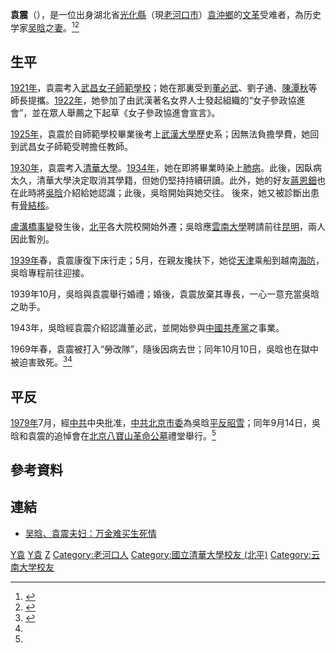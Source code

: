 {{Infobox person
| name          = 袁震
| image         = 
| alt           = 
| caption       = 
| birth_name    = 
| birth_date    =  1907年
| birth_place   =  {{QING}}湖北省老河口市袁沖鄉
| death_date    =  1969年3月18日
| death_place   =  {{PRC}}
| nationality   =  {{PRC}}
| other_names   = 
| alma_mater    = [[清华大学|清华大学]]
| spouse        = [[吴晗|吴晗]]
| occupation    = 
| years_active  = 
| known_for     = 
| notable_works = 
}}
'''袁震'''（{{bd|1907年||1969年|3月18日}}），是一位出身湖北省[[光化县|光化縣]]（現[[老河口市|老河口市]]）[[袁沖鄉|袁沖鄉]]的[[文化大革命|文革]]受难者，為历史学家[[吴晗|吴晗]]之[[妻子|妻]]。<ref name=":0">{{Cite web|url=http://history.dwnews.com/news/2016-11-17/59782670.html|title=文革祭品吴晗与妻子的姐弟生死恋_历史-多维新闻网|accessdate=2017-03-06|work=history.dwnews.com|archive-date=2017-03-06|archive-url=https://web.archive.org/web/20170306134756/http://history.dwnews.com/news/2016-11-17/59782670.html|dead-url=no}}</ref><ref>{{Cite web|url=http://dangshi.people.com.cn/n/2012/0926/c85037-19121033.html|title=解密：吴晗与袁震生死相依的姐弟恋情--党史频道-人民网|accessdate=2017-03-06|last=2130|work=dangshi.people.com.cn|archive-date=2016-03-31|archive-url=https://web.archive.org/web/20160331181613/http://dangshi.people.com.cn/n/2012/0926/c85037-19121033.html|dead-url=no}}</ref>

[[Category:文革受难者|Y袁]]

== 生平 ==
[[1921年|1921年]]，袁震考入[[武昌女子師範學校|武昌女子師範學校]]；她在那裏受到[[董必武|董必武]]、劉子通、[[陈潭秋|陳潭秋]]等師長提攜。[[1922年|1922年]]，她參加了由武漢著名女界人士發起組織的“女子參政協進會”，並在眾人舉薦之下起草《女子參政協進會宣言》。

[[1925年|1925年]]，袁震於自師範學校畢業後考上[[武汉大学|武漢大學]]歷史系；因無法負擔學費，她回到武昌女子師範受聘擔任教師。

[[1930年|1930年]]，袁震考入[[清華大學|清華大學]]。[[1934年|1934年]]，她在即將畢業時染上[[肺病|肺病]]。此後，因臥病太久，清華大學決定取消其學籍，但她仍堅持持續研讀。此外，她的好友[[蔣恩鈿|蔣恩鈿]]也在此時將[[吳晗|吳晗]]介紹給她認識；此後，吳晗開始與她交往。 後來，她又被診斷出患有[[結核#肺外結核病|骨結核]]。

[[盧溝橋事變|盧溝橋事變]]發生後，[[北平|北平]]各大院校開始外遷；吳晗應[[云南大学|雲南大學]]聘請前往[[昆明市|昆明]]，兩人因此暫別。

[[1939年|1939年]]春，袁震康復下床行走；5月，在親友攙扶下，她從[[天津|天津]]乘船到越南[[海防市|海防]]，吳晗專程前往迎接。

1939年10月，吳晗與袁震舉行婚禮；婚後，袁震放棄其專長，一心一意充當吳晗之助手。 

1943年，吳晗經袁震介紹認識董必武，並開始參與[[中国共产党|中國共產黨]]之事業。

1969年春，袁震被打入“勞改隊”，隨後因病去世；同年10月10日，吳晗也在獄中被迫害致死。<ref name=":1">{{Cite news|url=http://dangshi.people.com.cn/n/2012/0926/c85037-19121033-4.html|title=解密：吴晗与袁震生死相依的姐弟恋情<br>【4】--党史频道-人民网|date=2017-03-06|newspaper=archive.is|accessdate=2017-03-06|deadurl=yes|archiveurl=https://archive.is/20170306135326/http://dangshi.people.com.cn/n/2012/0926/c85037-19121033-4.html|archivedate=2017-03-06}}</ref><ref name=":0" />

== 平反 ==
[[1979年|1979年]]7月，經[[中国共产党|中共]]中央批准，[[中共北京市委|中共北京市委]]為吳晗[[平反|平反昭雪]]；同年9月14日，吳晗和袁震的追悼會在[[北京市八宝山革命公墓|北京八寶山革命公墓]]禮堂舉行。<ref name=":1" />

== 參考資料 ==
{{Reflist|colwidth=|}}

== 連結 ==
* [http://www.shuku.net/novels/zhuanji/tajzwrjdlk/zsfc01.html 吴晗、袁震夫妇：万金难买生死情] {{Wayback|url=http://www.shuku.net/novels/zhuanji/tajzwrjdlk/zsfc01.html |date=20200206091458 }}
[[Category:文革受难者|Y袁]]
[[Category:袁姓|Z]]
[[Category:老河口人|Category:老河口人]]
[[Category:國立清華大學校友_(北平)|Category:國立清華大學校友 (北平)]]
[[Category:云南大学校友|Category:云南大学校友]]